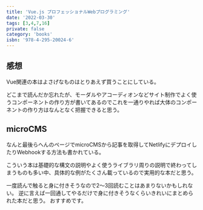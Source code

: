 ```yaml
---
title: 'Vue.js プロフェッショナルWebプログラミング'
date: '2022-03-30'
tags: [3,4,7,16]
private: false
category: 'books'
isbn: '978-4-295-20024-6'
---
```

## 感想
Vue関連の本はよさげなものはとりあえず買うことにしている。

どこまで読んだか忘れたが、モーダルやアコーディオンなどサイト制作でよく使うコンポーネントの作り方が書いてあるのでこれを一通りやれば大体のコンポーネントの作り方はなんとなく把握できると思う。

## microCMS
なんと最後らへんのページでmicroCMSから記事を取得してNetlifyにデプロイしたりWebhookする方法も書かれている。

こういう本は基礎的な構文の説明やよく使うライブラリ周りの説明で終わってしまうものも多い中、具体的な例がたくさん載っているので実用的な本だと思う。

一度読んで触ると身に付きそうなので2～3回読むことはあまりないかもしれない。
逆に言えば一回通してやるだけで身に付きそうなくらいきれいにまとめられた本だと思う。
おすすめです。
